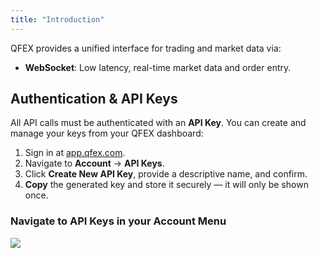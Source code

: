 ```yaml
---
title: "Introduction"
---
```


QFEX provides a unified interface for trading and market data via:

- **WebSocket**: Low latency, real-time market data and order entry.

## Authentication & API Keys

All API calls must be authenticated with an **API Key**. You can create and manage your keys from your QFEX dashboard:

1. Sign in at [app.qfex.com](https://app.qfex.com).
2. Navigate to **Account** → **API Keys**.
3. Click **Create New API Key**, provide a descriptive name, and confirm.
4. **Copy** the generated key and store it securely — it will only be shown once.

### Navigate to API Keys in your Account Menu

<Frame>
  <img src="/images/generate_api_key.png" style={{ borderRadius: "0.5rem" }} />
</Frame>
